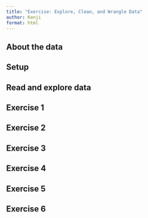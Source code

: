 ```yaml
---
title: "Exercise: Explore, Clean, and Wrangle Data"
author: Kenji
format: html
---
```

## About the data
## Setup
## Read and explore data
## Exercise 1 
## Exercise 2
## Exercise 3
## Exercise 4 
## Exercise 5
## Exercise 6